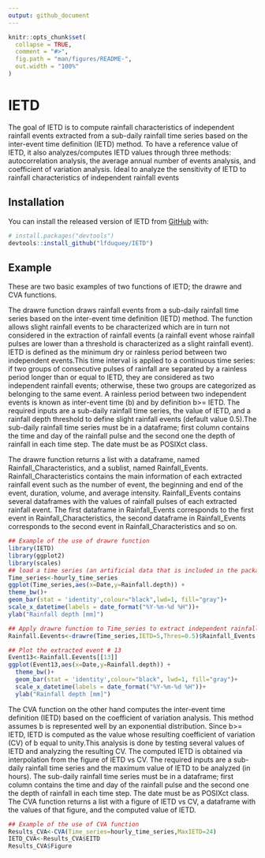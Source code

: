```yaml
---
output: github_document
---
```


<!-- README.md is generated from README.Rmd. Please edit that file -->

```r
knitr::opts_chunk$set(
  collapse = TRUE,
  comment = "#>",
  fig.path = "man/figures/README-",
  out.width = "100%"
)
```

# IETD

<!-- badges: start -->
<!-- badges: end -->

The goal of IETD is to compute rainfall characteristics of independent rainfall events extracted from a sub-daily rainfall time series based on the inter-event time definition (IETD) method. To have a reference value of IETD,  it also analyzes/computes IETD values through three methods: autocorrelation analysis, the average annual number of events analysis, and coefficient of variation analysis. Ideal to analyze the sensitivity of IETD to rainfall characteristics of independent rainfall events

## Installation

You can install the released version of IETD from [GitHub](https://github.com/) with:

``` r
# install.packages("devtools")
devtools::install_github("lfduquey/IETD")
```

## Example

These are two basic examples of two functions of IETD; the drawre and CVA functions.

The drawre function draws rainfall events from a sub-daily rainfall time series based on the inter-event time definition (IETD) method. The function allows slight rainfall events to be characterized which are in turn not considered in the extraction of rainfall events (a rainfall event whose rainfall pulses are lower than a threshold is characterized as a slight rainfall event). IETD is defined as the minimum dry or rainless period between two independent events.This time interval is applied to a continuous time series: if two groups of consecutive pulses of rainfall are separated by a rainless period longer than or equal to IETD, they are considered as two independent rainfall events; otherwise, these two groups are categorized as belonging to the same event. A rainless period between two independent events is known as inter-event time (b) and by definition b>= IETD. The required inputs are a sub-daily rainfall time series, the value of IETD, and a rainfall depth threshold to define slight rainfall events (default value 0.5).The sub-daily rainfall time series must be in a dataframe; first column contains the time and day of the rainfall pulse and the second one the depth of rainfall in each time step. The date must be as POSIXct class. 

The drawre function returns a list with a dataframe, named Rainfall_Characteristics, and a sublist, named Rainfall_Events. Rainfall_Characteristics contains the main information of each extracted rainfall event such as the number of event, the beginning and end of the event, duration, volume, and average intensity. Rainfall_Events contains several dataframes with the values of rainfall pulses of each extracted rainfall event. The first dataframe in Rainfall_Events corresponds to the first event in Rainfall_Characteristics, the second dataframe in Rainfall_Events corresponds to the second event in Rainfall_Characteristics and so on.

```r
## Example of the use of drawre function
library(IETD)
library(ggplot2)
library(scales)
## load a time series (an artificial data that is included in the package) and plot it.
Time_series<-hourly_time_series 
ggplot(Time_series,aes(x=Date,y=Rainfall.depth)) + 
theme_bw()+
geom_bar(stat = 'identity',colour="black",lwd=1, fill="gray")+
scale_x_datetime(labels = date_format("%Y-%m-%d %H"))+
ylab("Rainfall depth [mm]")     

## Apply drawre function to Time_series to extract independent rainfall events by considering IETD=5 and a rainfall depth threshold of 0.5 to define slight rainfall events.
Rainfall.Eevents<-drawre(Time_series,IETD=5,Thres=0.5)$Rainfall_Events 

## Plot the extracted event # 13
Event13<-Rainfall.Eevents[[13]]
ggplot(Event13,aes(x=Date,y=Rainfall.depth)) + 
  theme_bw()+
  geom_bar(stat = 'identity',colour="black", lwd=1, fill="gray")+
  scale_x_datetime(labels = date_format("%Y-%m-%d %H"))+
  ylab("Rainfall depth [mm]")
```

The CVA function on the other hand computes the inter-event time definition (IETD) based on the coefficient of variation analysis. This method assumes b is represented well by an exponential distribution. Since b>= IETD, IETD is computed as the value whose resulting coefficient of variation (CV) of b equal to unity.This analysis is done by testing several values of IETD and analyzing the resulting CV. The computed IETD is obtained via interpolation from the figure of IETD vs CV. The required inputs are a sub-daily rainfall time series and the maximum value of IETD to be analyzed (in hours). The sub-daily rainfall time series must be in a dataframe; first column contains the time and day of the rainfall pulse and the second one the depth of rainfall in each time step. The date must be as POSIXct class. The CVA function returns a list with a figure of IETD vs CV, a dataframe with the values of that figure, and the computed value of IETD.

```r
## Example of the use of CVA function
Results_CVA<-CVA(Time_series=hourly_time_series,MaxIETD=24)
IETD_CVA<-Results_CVA$EITD
Results_CVA$Figure
```

